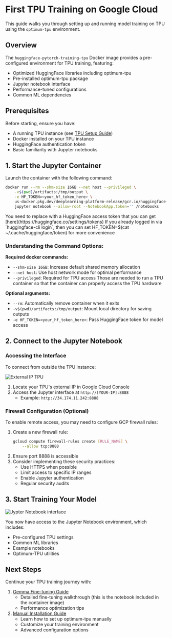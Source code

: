 # First TPU Training on Google Cloud

This guide walks you through setting up and running model training on TPU using the `optimum-tpu` environment.

## Overview

The `huggingface-pytorch-training-tpu` Docker image provides a pre-configured environment for TPU training, featuring:
- Optimized HuggingFace libraries including optimum-tpu
- Pre-installed optimum-tpu package
- Jupyter notebook interface
- Performance-tuned configurations
- Common ML dependencies

## Prerequisites

Before starting, ensure you have:
- A running TPU instance (see [TPU Setup Guide](./setup))
- Docker installed on your TPU instance
- HuggingFace authentication token
- Basic familiarity with Jupyter notebooks

## 1. Start the Jupyter Container

Launch the container with the following command:

```bash
docker run --rm --shm-size 16GB --net host --privileged \
    -v$(pwd)/artifacts:/tmp/output \
    -e HF_TOKEN=<your_hf_token_here> \
    us-docker.pkg.dev/deeplearning-platform-release/gcr.io/huggingface-pytorch-training-tpu.2.5.1.transformers.4.46.3.py310 \
    jupyter notebook --allow-root --NotebookApp.token='' /notebooks
```

<Tip warning={true}>
You need to replace <your_hf_token_here> with a HuggingFace access token that you can get [here](https://huggingface.co/settings/tokens)
</Tip>

<Tip warning>
If you already logged in via `huggingface-cli login`, then you can set HF_TOKEN=$(cat ~/.cache/huggingface/token) for more convenience
</Tip>

### Understanding the Command Options:
**Required docker commands:**
- `--shm-size 16GB`: Increase default shared memory allocation
- `--net host`: Use host network mode for optimal performance
- `--privileged`: Required for TPU access
Those are needed to run a TPU container so that the container can properly access the TPU hardware

**Optional arguments:**
- `--rm`: Automatically remove container when it exits
- `-v$(pwd)/artifacts:/tmp/output`: Mount local directory for saving outputs
- `-e HF_TOKEN=<your_hf_token_here>`: Pass HuggingFace token for model access

## 2. Connect to the Jupyter Notebook

### Accessing the Interface
To connect from outside the TPU instance:

![External IP TPU](https://huggingface.co/datasets/huggingface/documentation-images/resolve/main/optimum/tpu/gcp_ssh_tpu.png/get_external_ip_tpu.png)

1. Locate your TPU's external IP in Google Cloud Console
2. Access the Jupyter interface at `http://[YOUR-IP]:8888`
   - Example: `http://34.174.11.242:8888`

### Firewall Configuration (Optional)

To enable remote access, you may need to configure GCP firewall rules:
1. Create a new firewall rule:
   ```bash
   gcloud compute firewall-rules create [RULE_NAME] \
       --allow tcp:8888
   ```
2. Ensure port 8888 is accessible
3. Consider implementing these security practices:
   - Use HTTPS when possible
   - Limit access to specific IP ranges
   - Enable Jupyter authentication
   - Regular security audits

## 3. Start Training Your Model

![Jypter Notebook interface](https://huggingface.co/datasets/huggingface/documentation-images/resolve/main/optimum/tpu/jupyter_notebook.png)

You now have access to the Jupyter Notebook environment, which includes:
- Pre-configured TPU settings
- Common ML libraries
- Example notebooks
- Optimum-TPU utilities

## Next Steps

Continue your TPU training journey with:
1. [Gemma Fine-tuning Guide](./howto/finetune-gemma)
   - Detailed fine-tuning walkthrough (this is the notebook included in the container image)
   - Performance optimization tips
2. [Manual Installation Guide](./howto/manual_installation_optimum-tpu)
   - Learn how to set up optimum-tpu manually
   - Customize your training environment
   - Advanced configuration options

